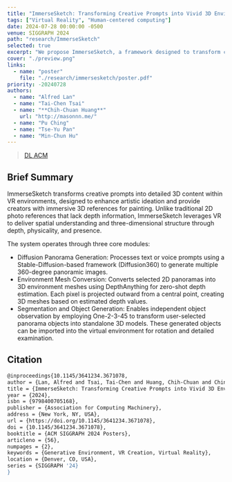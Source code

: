 ```yaml
---
title: "ImmerseSketch: Transforming Creative Prompts into Vivid 3D Environments in VR"
tags: ["Virtual Reality", "Human-centered computing"]
date: 2024-07-28 00:00:00 -0500
venue: SIGGRAPH 2024
path: "research/ImmerseSketch"
selected: true
excerpt: "We propose ImmerseSketch, a framework designed to transform creative prompts into vivid and detailed 3D content within a Virtual Reality (VR) environment. Our aim is to inspire creative ideation and to provide creators with 3D reference content for painting. We focus on generating initial panoramic images through diffusion models and then converting these images into rich 3D environments with the aid of depth estimation"
cover: "./preview.png"
links:
  - name: "poster"
    file: "./research/immersesketch/poster.pdf"
priority: -20240728
authors:
  - name: "Alfred Lan"
  - name: "Tai-Chen Tsai"
  - name: "**Chih-Chuan Huang**"
    url: "http://masonnn.me/"
  - name: "Pu Ching"
  - name: "Tse-Yu Pan"
  - name: "Min-Chun Hu"
---
```


> [DL ACM](https://dl.acm.org/doi/abs/10.1145/3641234.3671078)

## Brief Summary
ImmerseSketch transforms creative prompts into detailed 3D content within VR environments, designed to enhance artistic ideation and provide creators with immersive 3D references for painting. Unlike traditional 2D photo references that lack depth information, ImmerseSketch leverages VR to deliver spatial understanding and three-dimensional structure through depth, physicality, and presence.


The system operates through three core modules:
- Diffusion Panorama Generation: Processes text or voice prompts using a Stable-Diffusion-based framework (Diffusion360) to generate multiple 360-degree panoramic images.
- Environment Mesh Conversion: Converts selected 2D panoramas into 3D environment meshes using DepthAnything for zero-shot depth estimation. Each pixel is projected outward from a central point, creating 3D meshes based on estimated depth values.
- Segmentation and Object Generation: Enables independent object observation by employing One-2-3-45 to transform user-selected panorama objects into standalone 3D models. These generated objects can be imported into the virtual environment for rotation and detailed examination.

## Citation
```bash
@inproceedings{10.1145/3641234.3671078,
author = {Lan, Alfred and Tsai, Tai-Chen and Huang, Chih-Chuan and Ching, Pu and Pan, Tse-Yu and Hu, Min-Chun},
title = {ImmerseSketch: Transforming Creative Prompts into Vivid 3D Environments in VR},
year = {2024},
isbn = {9798400705168},
publisher = {Association for Computing Machinery},
address = {New York, NY, USA},
url = {https://doi.org/10.1145/3641234.3671078},
doi = {10.1145/3641234.3671078},
booktitle = {ACM SIGGRAPH 2024 Posters},
articleno = {56},
numpages = {2},
keywords = {Generative Environment, VR Creation, Virtual Reality},
location = {Denver, CO, USA},
series = {SIGGRAPH '24}
}
```